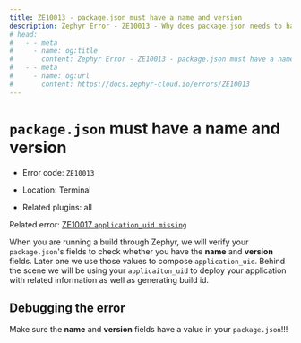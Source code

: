 ```yaml
---
title: ZE10013 - package.json must have a name and version
description: Zephyr Error - ZE10013 - Why does package.json needs to have a name and version? What happens when we don't have one?
# head:
#   - - meta
#     - name: og:title
#       content: Zephyr Error - ZE10013 - package.json must have a name and version
#   - - meta
#     - name: og:url
#       content: https://docs.zephyr-cloud.io/errors/ZE10013
---
```


# `package.json` must have a name and version

- Error code: `ZE10013`

- Location: Terminal

- Related plugins: all

Related error: [ZE10017 `application_uid missing`](/errors/ZE10017)

When you are running a build through Zephyr, we will verify your `package.json`'s fields to check whether you have the **name** and **version** fields. Later one we use those values to compose `application_uid`. Behind the scene we will be using your `applicaiton_uid` to deploy your application with related information as well as generating build id.

## Debugging the error

Make sure the **name** and **version** fields have a value in your `package.json`!!!
